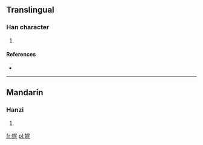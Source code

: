 ==Translingual==

===Han character===
{{Han char|rn=38|rad=女|as=08|sn=11|four=|canj=女日心心 (VAPP)|ids=⿰[[女]][[昆]]}}

# {{defn|Han|sort=女08}}

====References====
* {{Han ref|kx=0265.200|dkj=06438|dj=0532.180|hdz=21058.010|uh=5A6B|ud=23147}}

----

==Mandarin==

===Hanzi===
{{cmn-hanzi|pin=[[kūn]] ([[kun1]])|wg=k'un<sup>1</sup>}}

# {{defn|lang=cmn|sort=女08}}

[[fr:婫]]
[[pl:婫]]